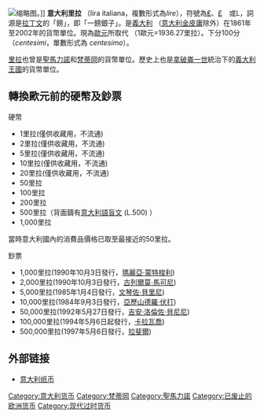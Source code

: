 {{Expand|time=2018-03-27T12:17:56+00:00}}
[[File:500_lire,_1960,_Italy.jpg|缩略图]]。]]
'''意大利里拉''' （lira italiana，複數形式為''lire''），符號為[[₤|₤]]、[[£|£]]　或L，詞源是[[拉丁文|拉丁文]]的「鎊」，即「一鎊銀子」。是[[義大利|義大利]] （[[意大利金皮庸|意大利金皮庸]]除外）在1861年至2002年的貨幣單位。現為[[歐元|歐元]]所取代 （1歐元=1936.27里拉）。下分100分 （''centesimi''，單數形式為 ''centesimo''）。

[[里拉|里拉]]也曾是[[聖馬力諾|聖馬力諾]]和[[梵蒂岡|梵蒂岡]]的貨幣單位。歷史上也是[[拿破崙一世|拿破崙一世]]統治下的[[義大利王國_(拿破崙時代)|義大利王國]]的貨幣單位。

==轉換歐元前的硬幣及鈔票==
;硬幣
*1里拉(僅供收藏用，不流通)
*2里拉(僅供收藏用，不流通)
*5里拉(僅供收藏用，不流通)
*10里拉(僅供收藏用，不流通)
*20里拉(僅供收藏用，不流通)
*50里拉
*100里拉
*200里拉
*500里拉（背面鑄有[[意大利語盲文|意大利語盲文]] (L.500) {{braille cell|type=6dot|size=12px|46}}{{braille cell|type=6dot|size=12px|123}}{{braille cell|type=6dot|size=12px|3}}{{braille cell|type=6dot|size=12px|3456}}{{braille cell|type=6dot|size=12px|15}}{{braille cell|type=6dot|size=12px|245}}{{braille cell|type=6dot|size=12px|245}}）
*1,000里拉
當時意大利國內的消費品價格已取至最接近的50里拉。

;鈔票
*1,000里拉(1990年10月3日發行，[[瑪麗亞·蒙特梭利|瑪麗亞·蒙特梭利]])
*2,000里拉(1990年10月3日發行，[[古列爾莫·馬可尼|古列爾莫·馬可尼]])
*5,000里拉(1985年1月4日發行，[[文琴佐·貝里尼|文琴佐·貝里尼]])
*10,000里拉(1984年9月3日發行，[[亞歷山德羅·伏打|亞歷山德羅·伏打]])
*50,000里拉(1992年5月27日發行，[[吉安·洛倫佐·貝尼尼|吉安·洛倫佐·貝尼尼]])
*100,000里拉(1994年5月6日起發行，[[卡拉瓦喬|卡拉瓦喬]])
*500,000里拉(1997年5月6日發行，[[拉斐爾|拉斐爾]])

== 外部链接 ==
* [http://www.bis-ans-ende-der-welt.net/Italien-B.htm 意大利纸币] {{Wayback|url=http://www.bis-ans-ende-der-welt.net/Italien-B.htm |date=20160331103047 }} {{de}}{{en}}

{{镑}}
{{commonscat|Italian lira}}
{{Authority control}}
{{Italy-stub}}
{{money-stub}}

[[Category:意大利货币|Category:意大利货币]]
[[Category:梵蒂岡|Category:梵蒂岡]]
[[Category:聖馬力諾|Category:聖馬力諾]]
[[Category:已废止的欧洲货币|Category:已废止的欧洲货币]]
[[Category:现代过时货币|Category:现代过时货币]]
